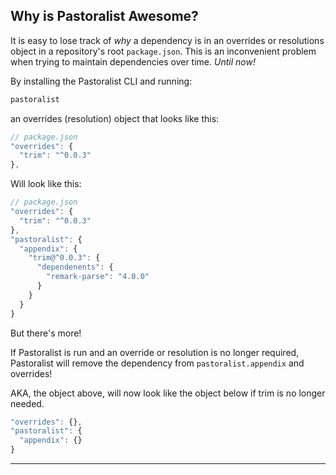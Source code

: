 <section>

## Why is Pastoralist Awesome?

It is easy to lose track of _why_ a dependency is in an overrides or resolutions object in a repository's root `package.json`.
This is an inconvenient problem when trying to maintain dependencies over time. _Until now!_

By installing the Pastoralist CLI and running:

```sh
pastoralist
```

an overrides (resolution) object that looks like this:

```js
// package.json
"overrides": {
  "trim": "^0.0.3"
},
```

Will look like this:

```js
// package.json
"overrides": {
  "trim": "^0.0.3"
},
"pastoralist": {
  "appendix": {
    "trim@^0.0.3": {
      "dependenents": {
        "remark-parse": "4.0.0"
      }
    }
  }
}
```

But there's more!

If Pastoralist is run and an override or resolution is no longer required, Pastoralist will remove the dependency from `pastoralist.appendix` and overrides!

AKA, the object above, will now look like the object below if trim is no longer needed.

```js
"overrides": {},
"pastoralist": {
  "appendix": {}
}
```

---

</section>
